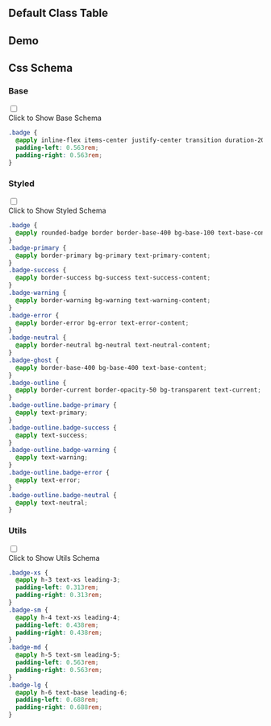 

## Default Class Table
  
<CssTable name="badge" />
  
## Demo
  
<Demo></Demo>
  
## Css Schema


### Base

<div className="collapse">
<input type="checkbox" /> 
<div class="collapse-title px-0">
<span class="btn">Click to Show Base Schema</span>
</div>
<div class="collapse-content"> 

```css
.badge {
  @apply inline-flex items-center justify-center transition duration-200 ease-out w-[fit-content] h-5 text-sm leading-5;
  padding-left: 0.563rem;
  padding-right: 0.563rem;
}

```

</div>
</div>



### Styled

<div className="collapse">
<input type="checkbox" /> 
<div class="collapse-title px-0">
<span class="btn">Click to Show Styled Schema</span>
</div>
<div class="collapse-content"> 

```css
.badge {
  @apply rounded-badge border border-base-400 bg-base-100 text-base-content;
}
.badge-primary {
  @apply border-primary bg-primary text-primary-content;
}
.badge-success {
  @apply border-success bg-success text-success-content;
}
.badge-warning {
  @apply border-warning bg-warning text-warning-content;
}
.badge-error {
  @apply border-error bg-error text-error-content;
}
.badge-neutral {
  @apply border-neutral bg-neutral text-neutral-content;
}
.badge-ghost {
  @apply border-base-400 bg-base-400 text-base-content;
}
.badge-outline {
  @apply border-current border-opacity-50 bg-transparent text-current;
}
.badge-outline.badge-primary {
  @apply text-primary;
}
.badge-outline.badge-success {
  @apply text-success;
}
.badge-outline.badge-warning {
  @apply text-warning;
}
.badge-outline.badge-error {
  @apply text-error;
}
.badge-outline.badge-neutral {
  @apply text-neutral;
}

```

</div>
</div>



### Utils

<div className="collapse">
<input type="checkbox" /> 
<div class="collapse-title px-0">
<span class="btn">Click to Show Utils Schema</span>
</div>
<div class="collapse-content"> 

```css
.badge-xs {
  @apply h-3 text-xs leading-3;
  padding-left: 0.313rem;
  padding-right: 0.313rem;
}
.badge-sm {
  @apply h-4 text-xs leading-4;
  padding-left: 0.438rem;
  padding-right: 0.438rem;
}
.badge-md {
  @apply h-5 text-sm leading-5;
  padding-left: 0.563rem;
  padding-right: 0.563rem;
}
.badge-lg {
  @apply h-6 text-base leading-6;
  padding-left: 0.688rem;
  padding-right: 0.688rem;
}

```

</div>
</div>



